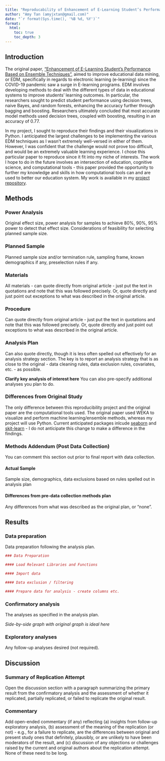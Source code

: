 ```yaml
---
title: "Reproducability of Enhancement of E-Learning Student’s Performance Based on Ensemble Techniques by Sample & Sample (2023, Electronics)"
author: "Amy Tan (amyjxtan@gmail.com)"
date: "`r format(Sys.time(), '%B %d, %Y')`"
format:
  html:
    toc: true
    toc_depth: 3
---
```


<!-- Replication reports should all use this template to standardize reporting across projects.  These reports will be public supplementary materials that accompany the summary report(s) of the aggregate results. -->

## Introduction

The original paper, ["Enhancement of E-Learning Student’s Performance Based on Ensemble Techniques"](https://github.com/ucsd-psych201a/alsulami2023/blob/main/original_paper/Enhancement_of_ELearning_Students_Performance_Based_on_Ensemble_Techniques.pdf), aimed to improve educational data mining, or EDM, specifically in regards to electronic learning (e-learning) since the COVID-19 pandemic saw a surge in E-learning programs. EDM involves developing methods to deal with the different types of data in educational systems to improve students’ learning outcomes. In particular, the researchers sought to predict student performance using decision trees, naive Bayes, and random forests, enhancing the accuracy further through bagging and boosting. Researchers ultimately concluded that most accurate model methods used decision trees, coupled with boosting, resulting in an accuracy of 0.77.

In my project, I sought to reproduce their findings and their visualizations in Python. I anticipated the largest challenges to be implementing the various EDM techniques as I wasn't extremely well-versed in either of them. However, I was confident that the challenge would not prove too difficult, and would be an extremely valuable learning experience. I chose this particular paper to reproduce since it fit into my niche of interests. The work I hope to do in the future involves an intersection of education, cognitive science, and computational tools - this paper provided the opportunity to further my knowledge and skills in how computational tools can and are used to better our education system. My work is available in my [project repository](https://github.com/ucsd-psych201a/alsulami2023/tree/main).


## Methods

### Power Analysis

Original effect size, power analysis for samples to achieve 80%, 90%, 95% power to detect that effect size. Considerations of feasibility for selecting planned sample size.

### Planned Sample

Planned sample size and/or termination rule, sampling frame, known demographics if any, preselection rules if any.

### Materials

All materials - can quote directly from original article - just put the text in quotations and note that this was followed precisely. Or, quote directly and just point out exceptions to what was described in the original article.

### Procedure

Can quote directly from original article - just put the text in quotations and note that this was followed precisely. Or, quote directly and just point out exceptions to what was described in the original article.

### Analysis Plan

Can also quote directly, though it is less often spelled out effectively for an analysis strategy section. The key is to report an analysis strategy that is as close to the original - data cleaning rules, data exclusion rules, covariates, etc. - as possible.

**Clarify key analysis of interest here** You can also pre-specify additional analyses you plan to do.

### Differences from Original Study

The only difference between this reproducibility project and the original paper are the computational tools used. The original paper used WEKA to visualize and perform machine learning/ensemble methods, whereas my project will use Python. Current anticipated packages inlcude [seaborn](https://seaborn.pydata.org/index.html) and [skit-learn](https://scikit-learn.org/stable/) - I do not anticipate this change to make a difference in the findings.

### Methods Addendum (Post Data Collection)

You can comment this section out prior to final report with data collection.

#### Actual Sample

Sample size, demographics, data exclusions based on rules spelled out in analysis plan

#### Differences from pre-data collection methods plan

Any differences from what was described as the original plan, or “none”.

## Results

### Data preparation

Data preparation following the analysis plan.

```r
### Data Preparation

#### Load Relevant Libraries and Functions

#### Import data

#### Data exclusion / filtering

#### Prepare data for analysis - create columns etc.
```

### Confirmatory analysis

The analyses as specified in the analysis plan.

*Side-by-side graph with original graph is ideal here*

### Exploratory analyses

Any follow-up analyses desired (not required).

## Discussion

### Summary of Replication Attempt

Open the discussion section with a paragraph summarizing the primary result from the confirmatory analysis and the assessment of whether it replicated, partially replicated, or failed to replicate the original result.

### Commentary

Add open-ended commentary (if any) reflecting (a) insights from follow-up exploratory analysis, (b) assessment of the meaning of the replication (or not) - e.g., for a failure to replicate, are the differences between original and present study ones that definitely, plausibly, or are unlikely to have been moderators of the result, and (c) discussion of any objections or challenges raised by the current and original authors about the replication attempt. None of these need to be long.
